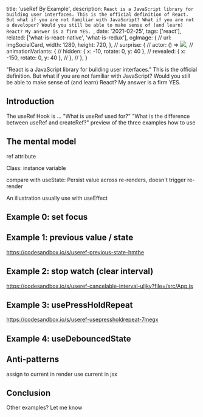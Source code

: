   title: 'useRef By Example',
  description: `React is a JavaScript library for building user interfaces. This is the official definition of React. But what if you are not familiar with JavaScript? What if you are not a developer? Would you still be able to make sense of (and learn) React? My answer is a firm YES. `,
  date: '2021-02-25',
  tags: ['react'],
  related: ['what-is-react-native', 'what-is-redux'],
  ogImage: {
    // url: imgSocialCard,
    width: 1280,
    height: 720,
  },
  // surprise: {
  //   actor: () => <Image src={imgSurprise} width={145} height={145} />,
  //   animationVariants: {
  //     hidden: { x: -10, rotate: 0, y: 40 },
  //     revealed: { x: -150, rotate: 0, y: 40 },
  //   },
  // },
}

<!--excerpt-->

"React is a JavaScript library for building user interfaces." This is the official definition. But what if you are not familiar with JavaScript? Would you still be able to make sense of (and learn) React? My answer is a firm YES.

<!--/excerpt-->

## Introduction

The useRef Hook is ...
"What is useRef used for?"
"What is the difference between useRef and createRef?"
preview of the three examples
how to use

## The mental model

ref attribute

Class: instance variable

compare with useState: Persist value across re-renders, doesn't trigger re-render

An illustration
usually use with useEffect

## Example 0: set focus

## Example 1: previous value / state

https://codesandbox.io/s/useref-previous-state-hmthe

## Example 2: stop watch (clear interval)

https://codesandbox.io/s/useref-cancelable-interval-uljky?file=/src/App.js

## Example 3: usePressHoldRepeat

https://codesandbox.io/s/useref-usepressholdrepeat-7megx

## Example 4: useDebouncedState

## Anti-patterns

assign to current in render
use current in jsx

## Conclusion

Other examples? Let me know
